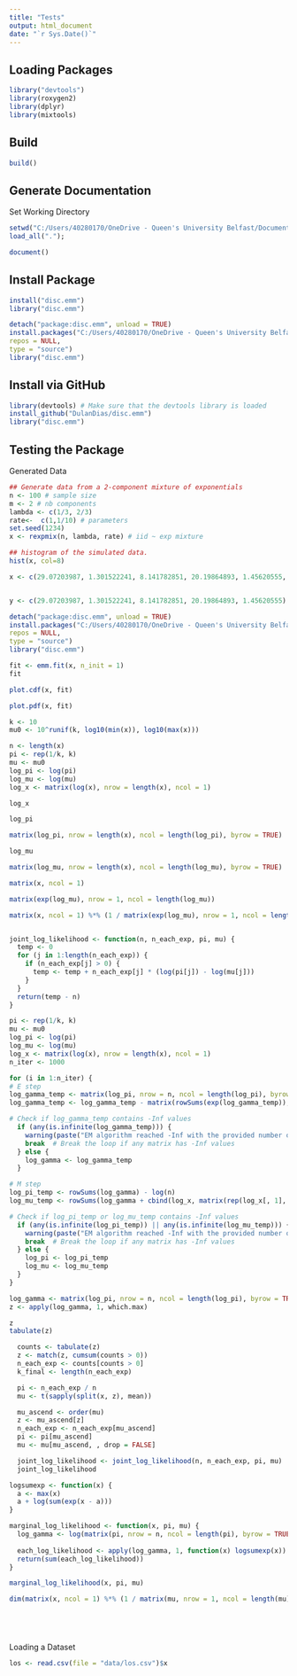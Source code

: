```yaml
---
title: "Tests"
output: html_document
date: "`r Sys.Date()`"
---
```


## Loading Packages

```r
library("devtools")
library(roxygen2)
library(dplyr)
library(mixtools)
```

## Build

```r
build()
```

## Generate Documentation

Set Working Directory
```r
setwd("C:/Users/40280170/OneDrive - Queen's University Belfast/Documents/R/disc.emm")
load_all(".");
```

```r
document()
```

## Install Package

```r
install("disc.emm")
library("disc.emm")
```

```r
detach("package:disc.emm", unload = TRUE)
install.packages("C:/Users/40280170/OneDrive - Queen's University Belfast/Documents/R/disc.emm", 
repos = NULL, 
type = "source")
library("disc.emm")
```

## Install via GitHub
```r
library(devtools) # Make sure that the devtools library is loaded
install_github("DulanDias/disc.emm")
library("disc.emm")
```

## Testing the Package

Generated Data
```r
## Generate data from a 2-component mixture of exponentials
n <- 100 # sample size
m <- 2 # nb components
lambda <- c(1/3, 2/3)
rate<-  c(1,1/10) # parameters
set.seed(1234)
x <- rexpmix(n, lambda, rate) # iid ~ exp mixture

## histogram of the simulated data.
hist(x, col=8)
```
```r
x <- c(29.07203987, 1.301522241, 8.141782851, 20.19864893, 1.45620555, 9.95874878, 16.26790117, 14.25991477, 7.199322262, 26.91746199, 0.084437639, 1.934963489, 25.95335195, 0.174358194, 0.065103415, 0.913876996, 14.05761545, 13.85335156, 3.242489369, 1.954865674, 2.634856319, 3.48479622, 9.906912902, 9.405917668, 4.83200381, 0.131933635, 1.584532341, 2.393970592, 0.162654792, 2.037950917, 2.603456489, 7.520541119, 2.745965193, 7.435501358, 9.94260394, 0.51457807, 1.685430347, 4.176788135, 0.93129363, 0.773646365, 9.052343713, 9.321655018, 22.96774713, 0.153925968, 2.648848975, 9.335238412, 0.485138732, 2.778226272, 0.889098421, 0.643702357, 6.694053249, 4.654644411, 0.366230813, 9.631224665, 5.357109383, 0.52616985, 4.646037687, 0.923810143, 13.09840186, 2.021513924, 0.128270853, 5.161227924, 1.335625625, 4.427084715, 9.858844975, 2.777136661, 7.257337737, 10.3252612, 14.5469171, 9.268440005, 5.941058081, 0.133917791, 24.72533675, 1.599241894, 8.625544342, 18.63954218, 10.91230579, 3.686885115, 1.932475222, 0.748693075, 0.811318016, 21.2109345, 1.261626929, 7.425699094, 62.25731, 0.179033087, 0.401023296, 6.892694696, 36.51790309, 2.149245248, 34.8721618, 3.355345383, 4.952475722, 11.22097836, 5.179163921, 11.96972551, 5.989254178, 41.10072901, 0.127171003, 0.642457293)


y <- c(29.07203987, 1.301522241, 8.141782851, 20.19864893, 1.45620555)

```

```r
detach("package:disc.emm", unload = TRUE)
install.packages("C:/Users/40280170/OneDrive - Queen's University Belfast/Documents/R/disc.emm", 
repos = NULL, 
type = "source")
library("disc.emm")
```

```r
fit <- emm.fit(x, n_init = 1)
fit
```

```r
plot.cdf(x, fit)
```

```r
plot.pdf(x, fit)
```

```r
k <- 10
mu0 <- 10^runif(k, log10(min(x)), log10(max(x)))

n <- length(x)
pi <- rep(1/k, k)
mu <- mu0
log_pi <- log(pi)
log_mu <- log(mu)
log_x <- matrix(log(x), nrow = length(x), ncol = 1)
```

```r
log_x
```

```r
log_pi
```
```r
matrix(log_pi, nrow = length(x), ncol = length(log_pi), byrow = TRUE)
```


```r
log_mu
```


```r
matrix(log_mu, nrow = length(x), ncol = length(log_mu), byrow = TRUE)
```
```r
matrix(x, ncol = 1)
```


```r
matrix(exp(log_mu), nrow = 1, ncol = length(log_mu))
```

```r
matrix(x, ncol = 1) %*% (1 / matrix(exp(log_mu), nrow = 1, ncol = length(log_mu)))
```

```r

```

```r
joint_log_likelihood <- function(n, n_each_exp, pi, mu) {
  temp <- 0
  for (j in 1:length(n_each_exp)) {
    if (n_each_exp[j] > 0) {
      temp <- temp + n_each_exp[j] * (log(pi[j]) - log(mu[j]))
    }
  }
  return(temp - n)
}

```

```r
pi <- rep(1/k, k)
mu <- mu0
log_pi <- log(pi)
log_mu <- log(mu)
log_x <- matrix(log(x), nrow = length(x), ncol = 1)
n_iter <- 1000

for (i in 1:n_iter) {
# E step
log_gamma_temp <- matrix(log_pi, nrow = n, ncol = length(log_pi), byrow = TRUE) - matrix(log_mu, nrow = n, ncol = length(log_mu), byrow = TRUE) - matrix(x, ncol = 1) %*% (1 / matrix(exp(log_mu), nrow = 1, ncol = length(log_mu)))
log_gamma_temp <- log_gamma_temp - matrix(rowSums(exp(log_gamma_temp)), nrow = length(rowSums(exp(log_gamma_temp))), ncol = ncol(log_gamma_temp))

# Check if log_gamma_temp contains -Inf values
  if (any(is.infinite(log_gamma_temp))) {
    warning(paste("EM algorithm reached -Inf with the provided number of iterations. Completed ", i, " out of ", n_iter, " iterations only.\n"))
    break  # Break the loop if any matrix has -Inf values
  } else {
    log_gamma <- log_gamma_temp
  }

# M step
log_pi_temp <- rowSums(log_gamma) - log(n)
log_mu_temp <- rowSums(log_gamma + cbind(log_x, matrix(rep(log_x[, 1], ncol(log_gamma) - 1), nrow = nrow(log_x)))) - rowSums(log_gamma)

# Check if log_pi_temp or log_mu_temp contains -Inf values
  if (any(is.infinite(log_pi_temp)) || any(is.infinite(log_mu_temp))) {
    warning(paste("EM algorithm reached -Inf with the provided number of iterations. Completed ", i, " out of ", n_iter, " iterations only.\n"))
    break  # Break the loop if any matrix has -Inf values
  } else {
    log_pi <- log_pi_temp
    log_mu <- log_mu_temp
  }
}

log_gamma <- matrix(log_pi, nrow = n, ncol = length(log_pi), byrow = TRUE) - matrix(log_mu, nrow = n, ncol = length(log_mu), byrow = TRUE) - matrix(x, ncol = 1) %*% (1 / matrix(exp(log_mu), nrow = 1, ncol = length(log_mu)))
z <- apply(log_gamma, 1, which.max)

z
tabulate(z)
```

```r
  counts <- tabulate(z)
  z <- match(z, cumsum(counts > 0))
  n_each_exp <- counts[counts > 0]
  k_final <- length(n_each_exp)

  pi <- n_each_exp / n
  mu <- t(sapply(split(x, z), mean))

  mu_ascend <- order(mu)
  z <- mu_ascend[z]
  n_each_exp <- n_each_exp[mu_ascend]
  pi <- pi[mu_ascend]
  mu <- mu[mu_ascend, , drop = FALSE]

  joint_log_likelihood <- joint_log_likelihood(n, n_each_exp, pi, mu)
  joint_log_likelihood
```

```r
logsumexp <- function(x) {
  a <- max(x)
  a + log(sum(exp(x - a)))
}

marginal_log_likelihood <- function(x, pi, mu) {
  log_gamma <- log(matrix(pi, nrow = n, ncol = length(pi), byrow = TRUE)) - log(matrix(mu, nrow = n, ncol = length(mu), byrow = TRUE)) - matrix(x, ncol = 1) %*% (1 / matrix(mu, nrow = 1, ncol = length(mu)))
  
  each_log_likelihood <- apply(log_gamma, 1, function(x) logsumexp(x))
  return(sum(each_log_likelihood))
}

marginal_log_likelihood(x, pi, mu)
```

```r
dim(matrix(x, ncol = 1) %*% (1 / matrix(mu, nrow = 1, ncol = length(mu))))
```

```r

```

```r

```

```r

```

```r

```

Loading a Dataset
```r
los <- read.csv(file = "data/los.csv")$x
```

```r

```

```r

```

```r

```

```r

```

```r

```

```r

```

```r

```


